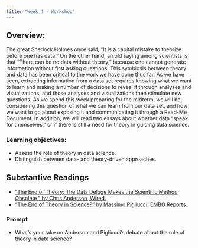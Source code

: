 ```yaml
---
title: "Week 4 - Workshop"
---
```


## Overview:

The great Sherlock Holmes once said, “It is a capital mistake to theorize before one has data.” On the other hand, an old saying among scientists is that “There can be no data without theory,” because one cannot generate information without first asking questions. This symbiosis between theory and data has been critical to the work we have done thus far. As we have seen, extracting information from a data set requires knowing what we want to learn and making a number of decisions to reveal it through analyses and visualizations, and those analyses and visualizations then stimulate new questions. As we spend this week preparing for the midterm, we will be considering this question of what we can learn from our data set, and how we want to go about exposing it and communicating it through a Read-Me Document. In addition, we will read two essays about whether data "speak for themselves," or if there is still a need for theory in guiding data science.

### Learning objectives:

- Assess the role of theory in data science.
- Distinguish between data- and theory-driven approaches.

## Substantive Readings 

- ["The End of Theory: The Data Deluge Makes the Scientific Method Obsolete," by Chris Anderson, Wired.](https://www.wired.com/2008/06/pb-theory/)
- ["The End of Theory in Science?" by Massimo Pigliucci, EMBO Reports.](https://northeastern.instructure.com/courses/65223/files/6696415/download?wrap=1)

### Prompt

- What’s your take on Anderson and Pigliucci’s debate about the role of theory in data science?
